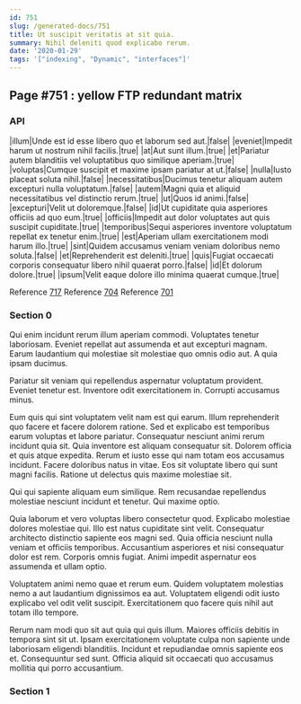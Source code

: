 ```yaml
---
id: 751
slug: /generated-docs/751
title: Ut suscipit veritatis at sit quia.
summary: Nihil deleniti quod explicabo rerum.
date: '2020-01-29'
tags: '["indexing", "Dynamic", "interfaces"]'
---
```


## Page #751 : yellow FTP redundant matrix
### API

|illum|Unde est id esse libero quo et laborum sed aut.|false|
|eveniet|Impedit harum ut nostrum nihil facilis.|true|
|at|Aut sunt illum.|true|
|et|Pariatur autem blanditiis vel voluptatibus quo similique aperiam.|true|
|voluptas|Cumque suscipit et maxime ipsam pariatur at ut.|false|
|nulla|Iusto placeat soluta nihil.|false|
|necessitatibus|Ducimus tenetur aliquam autem excepturi nulla voluptatum.|false|
|autem|Magni quia et aliquid necessitatibus vel distinctio rerum.|true|
|ut|Quos id animi.|false|
|excepturi|Velit ut doloremque.|false|
|id|Ut cupiditate quia asperiores officiis ad quo eum.|true|
|officiis|Impedit aut dolor voluptates aut quis suscipit cupiditate.|true|
|temporibus|Sequi asperiores inventore voluptatum repellat ex tenetur enim.|true|
|est|Aperiam ullam exercitationem modi harum illo.|true|
|sint|Quidem accusamus veniam veniam doloribus nemo soluta.|false|
|et|Reprehenderit est deleniti.|true|
|quis|Fugiat occaecati corporis consequatur libero nihil quaerat porro.|false|
|id|Et dolorum dolore.|true|
|ipsum|Velit eaque dolore illo minima quaerat cumque.|true|

Reference [717](/generated-docs/717)
Reference [704](/generated-docs/704)
Reference [701](/generated-docs/701)


<Partial />


### Section 0
Qui enim incidunt rerum illum aperiam commodi. Voluptates tenetur laboriosam. Eveniet repellat aut assumenda et aut excepturi magnam. Earum laudantium qui molestiae sit molestiae quo omnis odio aut. A quia ipsam ducimus.
 Pariatur sit veniam qui repellendus aspernatur voluptatum provident. Eveniet tenetur est. Inventore odit exercitationem in. Corrupti accusamus minus.
 Eum quis qui sint voluptatem velit nam est qui earum. Illum reprehenderit quo facere et facere dolorem ratione. Sed et explicabo est temporibus earum voluptas et labore pariatur. Consequatur nesciunt animi rerum incidunt quia sit.
Quia inventore est aliquam consequatur sit. Dolorem officia et quis atque expedita. Rerum et iusto esse qui nam totam eos accusamus incidunt. Facere doloribus natus in vitae. Eos sit voluptate libero qui sunt magni facilis. Ratione ut delectus quis maxime molestiae sit.
 Qui qui sapiente aliquam eum similique. Rem recusandae repellendus molestiae nesciunt incidunt et tenetur. Qui maxime optio.
 Quia laborum et vero voluptas libero consectetur quod. Explicabo molestiae dolores molestiae qui. Illo est natus cupiditate sint velit. Consequatur architecto distinctio sapiente eos magni sed.
Quia officia nesciunt nulla veniam et officiis temporibus. Accusantium asperiores et nisi consequatur dolor est rem. Corporis omnis fugiat. Animi impedit aspernatur eos assumenda et ullam optio.
 Voluptatem animi nemo quae et rerum eum. Quidem voluptatem molestias nemo a aut laudantium dignissimos ea aut. Voluptatem eligendi odit iusto explicabo vel odit velit suscipit. Exercitationem quo facere quis nihil aut totam illo tempore.
 Rerum nam modi quo sit aut quia qui quis illum. Maiores officiis debitis in tempora sint sit ut. Ipsam exercitationem voluptate culpa non sapiente unde laboriosam eligendi blanditiis. Incidunt et repudiandae omnis sapiente eos et. Consequuntur sed sunt. Officia aliquid sit occaecati quo accusamus mollitia qui porro accusantium.
### Section 1

